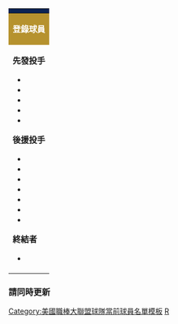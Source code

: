{| class="toccolours" style="font-size: 95%;"
|-
! colspan="10" style="background-color: #0a2252; color: #FFFFFF; text-align: center;" | {{Tnavbar-header|'''密爾瓦基釀酒人登錄名單'''|Milwaukee Brewers roster|plain=1|fontcolor=#FFFFFF}}
|-
| colspan="4" style="background-color: #b6922e; color: #FFFFFF; text-align: center;" | '''登錄球員'''
| colspan="2" style="background-color: #b6922e; color: #FFFFFF; text-align: center;" | '''40人名單'''
| colspan="1" style="background-color: #b6922e; color: #FFFFFF; text-align: center;" | '''教練/其他'''
|-
| valign="top" | '''先發投手'''
* {{MLBplayer|57|{{link-en|蔡斯·安德森|Chase Anderson}}}}
* {{MLBplayer|45|{{link-en|尤里斯·查辛|Jhoulys Chacín}}}}
* {{MLBplayer|47|[[吉奧·岡薩雷茲]]}}
* {{MLBplayer|20|[[韋德·麥利]]}}
* {{MLBplayer|51|{{link-en|弗萊迪·裴洛塔|Freddy Peralta}}}}

'''後援投手'''
* {{MLBplayer|41|{{link-en|朱尼爾·古耶拉|Junior Guerra}}}}
* {{MLBplayer|43|{{link-en|麥特·艾爾伯斯|Matt Albers}}}}
* {{MLBplayer|39|[[柯賓·伯恩斯]]}}
* {{MLBplayer|71|{{link-en|喬許·海德|Josh Hader}}}}
* {{MLBplayer|38|{{link-en|丹·詹寧斯|Dan Jennings (baseball)}}}}
* {{MLBplayer|48|[[喬金·索里亞]]}}
* {{MLBplayer|54|{{link-en|泰勒·威廉斯|Taylor Williams}}}}

'''終結者'''
* {{MLBplayer|46|{{link-en|柯瑞·奈貝爾|Corey Knebel}}}}

| width="25px" | 
| valign="top" | '''捕手'''
* {{MLBplayer|15|{{link-en|艾瑞克·克拉茲|Erik Kratz}}}}
* {{MLBplayer|&nbsp;9|{{link-en|曼尼·皮尼亞|Manny Piña}}}}

'''內野手'''
* {{MLBplayer|24|{{link-en|傑瑟斯·阿吉拉|Jesús Aguilar}}}}
* {{MLBplayer|&nbsp;3|{{link-en|奧蘭多·阿契亞|Orlando Arcia}}}}
* {{MLBplayer|18|[[麥克·穆斯塔卡斯]]}}
* {{MLBplayer|13|{{link-en|泰勒·薩拉丁諾|Tyler Saladino}}}}
* {{MLBplayer|21|[[崔維斯·蕭爾]]}}
* {{MLBplayer|&nbsp;7|[[艾瑞克·譚姆斯]]}}

'''外野手'''
* {{MLBplayer|&nbsp;8|[[萊恩·布勞恩]]}}
* {{MLBplayer|&nbsp;6|[[洛倫佐·肯恩]]}}
* {{MLBplayer|14|{{link-en|赫南·培瑞茲|Hernán Pérez}}}}
* {{MLBplayer|22|[[克里斯蒂安·葉力奇]]}}

| width="25px" | 
| valign="top" | '''投手'''
* {{MLBplayer|49|{{link-en|艾列克·艾許爾|Alec Asher}}}}
* {{MLBplayer|50|{{link-en|雅各·巴恩斯|Jacob Barnes}}}}
* {{MLBplayer|27|{{link-en|薩克·戴維斯|Zach Davies}}|DL}}
* {{MLBplayer|73|{{link-en|馬可斯·迪普蘭|Marcos Diplan}}}}
* {{MLBplayer|37|{{link-en|亞德里安·豪瑟|Adrian Houser}}}}
* {{MLBplayer|56|{{link-en|亞倫·威爾克森|Aaron Wilkerson}}}}
* {{MLBplayer|53|[[布蘭登·伍卓夫]]}}

'''捕手'''
* {{MLBplayer|26|{{link-en|雅各·諾丁罕|Jacob Nottingham}}}}

'''內野手'''
* {{MLBplayer|66|{{link-en|茂里奇歐·杜邦|Mauricio Dubón}}}}
* {{MLBplayer|&nbsp;2|{{link-en|奈特·歐夫|Nate Orf}}}}
* {{MLBplayer|--|{{link-en|強納森·史庫普|Jonathan Schoop}}}}

'''外野手'''
* {{MLBplayer|23|{{link-en|基恩·布洛克斯頓|Keon Broxton}}}}
* {{MLBplayer|16|{{link-en|多明哥·桑塔納|Domingo Santana}}}}

| width="25px" | 
| valign="top" | '''總教練'''
* {{MLBplayer|30|[[克雷格·康塞爾]]}}

'''教練'''
* {{MLBplayer|55|{{link-en|馬可斯·哈內爾|Marcus Hanel}}}} <small>（牛棚捕手）</small>
* {{MLBplayer|35|{{link-en|加爾斯·艾歐格|Garth Iorg}}}} <small>（一壘）</small>
* {{MLBplayer|39|{{link-en|里克·克蘭茲|Rick Kranitz}}}} <small>（投手）</small>
* {{MLBplayer|36|{{link-en|傑瑞·納榮|Jerry Narron}}}} <small>（板凳）</small>
* {{MLBplayer|13|{{link-en|強尼·納榮|Johnny Narron}}}} <small>（打擊）</small>
* {{MLBplayer|&nbsp;6|{{link-en|艾德·塞達爾|Ed Sedar}}}} <small>（三壘）</small>
* {{MLBplayer|33|{{link-en|約翰·謝爾比|John Shelby}}}} <small>（教練）</small>
* {{MLBplayer|43|{{link-en|李·唐內爾|Lee Tunnell}}}} <small>（牛棚）</small>


'''60天傷兵名單'''
* {{MLBplayer|&nbsp;2|{{link-en|尼克·弗蘭克林|Nick Franklin (baseball)}}}}
* {{MLBplayer|52|{{link-en|吉米·尼爾森|Jimmy Nelson (baseball)}}}}
* {{MLBplayer|35|{{link-en|布倫特·蘇特|Brent Suter}}}}
* {{MLBplayer|12|{{link-en|史蒂芬·佛格特|Stephen Vogt}}}}

<small>† 15天傷兵名單<br />
<span class="plainlinks">[http://milwaukee.brewers.mlb.com/team/roster_40man.jsp?c_id=mil Roster]</span> 2013年7月24日更新<br />
<span class="plainlinks">[http://milwaukee.brewers.mlb.com/team/transactions.jsp?c_id=mil 變動]</span> • <span class="plainlinks">[http://milwaukee.brewers.mlb.com/team/depth_chart/index.jsp?c_id=mil 守備位置圖]</span></small>
|}<noinclude>
===請同時更新===
{{tl|密爾瓦基釀酒人隊當前登錄名單}}

[[Category:美國職棒大聯盟球隊當前球員名單模板]]
[[Category:密爾瓦基釀酒人|R]]
</noinclude>